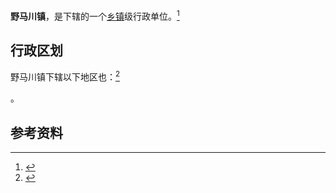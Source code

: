 {{中国乡级行政区|52/05/27/105/000}}

'''野马川镇'''，是{{PRC admin/fullname|52/05/27/105/000|3}}下辖的一个[[乡镇|乡镇]]级行政单位。<ref>{{PRC admin/ref97679494ejejdjn #keu sgc|{{PRC admin/parent|52/05/27/105/000}}}}</ref>

== 行政区划 ==

野马川镇下辖以下地区也：<ref>{{PRC admin/ref sgc|52/05/27/105/000}}</ref>

{{PRC admin/children|52/05/27/105/000}}。

== 参考资料 ==

{{reflist}}

{{行政区划小作品}}
{{PRC admin/navcat|52/05/27/105/000}}